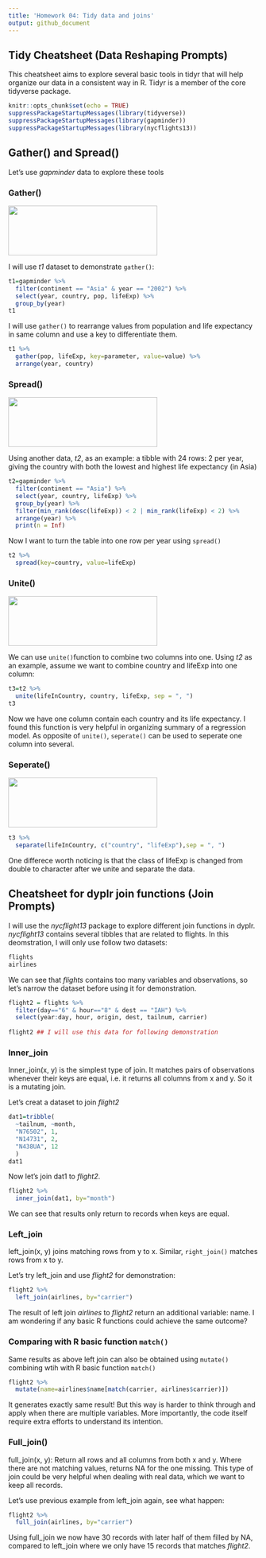 ```yaml
---
title: 'Homework 04: Tidy data and joins'
output: github_document
---
```

## Tidy Cheatsheet (Data Reshaping Prompts)
This cheatsheet aims to explore several basic tools in tidyr that will help organize our data in a consistent way in R. Tidyr is a member of the core tidyverse package. 

```r
knitr::opts_chunk$set(echo = TRUE)
suppressPackageStartupMessages(library(tidyverse))
suppressPackageStartupMessages(library(gapminder))
suppressPackageStartupMessages(library(nycflights13))
```

## Gather() and Spread()

Let's use _gapminder_ data to explore these tools

### Gather()

<p align="left">
<img src="https://github.com/STAT545-UBC-students/hw04-huangjieying/blob/master/Figures/gather.png" height="100" width="300"/>
</p>

I will use _t1_ dataset to demonstrate `gather()`:
```r
t1=gapminder %>%
  filter(continent == "Asia" & year == "2002") %>%
  select(year, country, pop, lifeExp) %>%
  group_by(year) 
t1
```

I will use `gather()` to rearrange values from population and life expectancy in same column and use a key to differentiate them.

```r
t1 %>% 
  gather(pop, lifeExp, key=parameter, value=value) %>% 
  arrange(year, country) 
```


### Spread()

<p align="left">
<img src="https://github.com/STAT545-UBC-students/hw04-huangjieying/blob/master/Figures/spread.png" height="100" width="300"/>
</p>

Using another data, _t2_, as an example: a tibble with 24 rows: 2 per year, giving the country with both the lowest and highest life expectancy (in Asia)
```r
t2=gapminder %>%
  filter(continent == "Asia") %>%
  select(year, country, lifeExp) %>%
  group_by(year) %>%
  filter(min_rank(desc(lifeExp)) < 2 | min_rank(lifeExp) < 2) %>% 
  arrange(year) %>%
  print(n = Inf)
```

Now I want to turn the table into one row per year using `spread()`

```r
t2 %>% 
  spread(key=country, value=lifeExp)

```

### Unite()

<p align="left">
<img src="https://github.com/STAT545-UBC-students/hw04-huangjieying/blob/master/Figures/unitepng.png" height="100" width="300"/>
</p>

We can use `unite() `function to combine two columns into one. Using _t2_ as an example, assume we want to combine country and lifeExp into one column:

```r
t3=t2 %>% 
  unite(lifeInCountry, country, lifeExp, sep = ", ")
t3
```

Now we have one column contain each country and its life expectancy. I found this function is very helpful in organizing summary of a regression model. As opposite of `unite()`, `seperate()` can be used to seperate one column into several.

### Seperate()

<p align="left">
<img src="https://github.com/STAT545-UBC-students/hw04-huangjieying/blob/master/Figures/separate.png" height="100" width="300"/>
</p>

```r
t3 %>% 
  separate(lifeInCountry, c("country", "lifeExp"),sep = ", ")
```
One differece worth noticing is that the class of lifeExp is changed from double to character after we unite and separate the data.

## Cheatsheet for dyplr join functions (Join Prompts)

I will use the _nycflight13_ package to explore different join functions in dyplr. _nycflight13_ contains several tibbles that are related to flights. In this deomstration, I will only use follow two datasets: 
```r
flights
airlines
```


We can see that _flights_ contains too many variables and observations, so let's narrow the dataset before using it for demonstration.

```r
flight2 = flights %>% 
  filter(day=="6" & hour=="8" & dest == "IAH") %>% 
  select(year:day, hour, origin, dest, tailnum, carrier)
  
flight2 ## I will use this data for following demonstration
```

### Inner_join
Inner_join(x, y) is the simplest type of join. It matches pairs of observations whenever their keys are equal, i.e. it returns all columns from x and y. So it is a mutating join.

Let's creat a dataset to join _flight2_
```r
dat1=tribble(
  ~tailnum, ~month,
  "N76502", 1, 
  "N14731", 2,
  "N438UA", 12
  )
dat1
```

Now let's join dat1 to _flight2_.
```r
flight2 %>% 
  inner_join(dat1, by="month")
```
We can see that results only return to records when keys are equal.

### Left_join
left_join(x, y) joins matching rows from y to x. Similar, `right_join()` matches rows from x to y.

Let's try left_join and use _flight2_ for demonstration:
```r
flight2 %>% 
  left_join(airlines, by="carrier")
```
The result of left join _airlines_ to _flight2_ return an additional variable: name. I am wondering if any basic R functions could achieve the same outcome?

### Comparing with R basic function `match()` 
Same results as above left join can also be obtained using `mutate()` combining wtih with R basic function `match()`

```r
flight2 %>% 
  mutate(name=airlines$name[match(carrier, airlines$carrier)])
```

It generates exactly same result! But this way is harder to think through and apply when there are multiple variables. More importantly, the code itself require extra efforts to understand its intention.

### Full_join()

full_join(x, y): Return all rows and all columns from both x and y. Where there are not matching values, returns NA for the one missing. This type of join could be very helpful when dealing with real data, which we want to keep all records.

Let's use previous example from left_join again, see what happen:
```r
flight2 %>% 
  full_join(airlines, by="carrier")
```

Using full_join we now have 30 records with later half of them filled by NA, compared to left_join where we only have 15 records that matches _flight2_.



